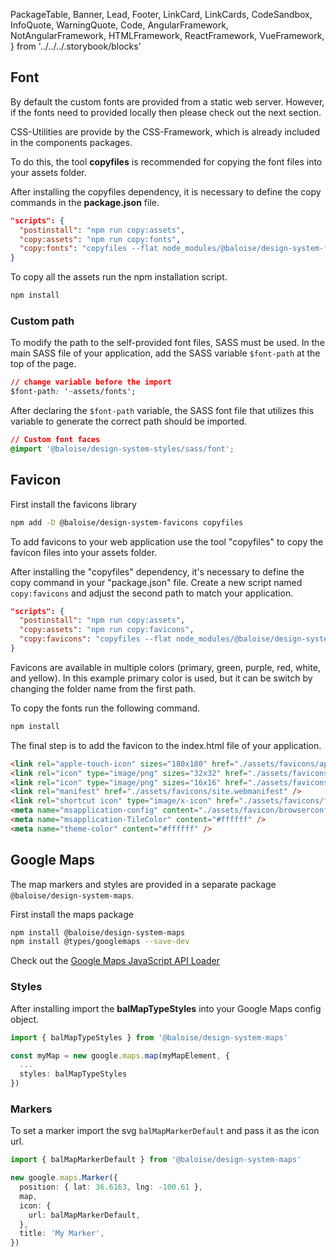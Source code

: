   PackageTable,
  Banner,
  Lead,
  Footer,
  LinkCard,
  LinkCards,
  CodeSandbox,
  InfoQuote,
  WarningQuote,
  Code,
  AngularFramework,
  NotAngularFramework,
  HTMLFramework,
  ReactFramework,
  VueFramework,
} from '../../../.storybook/blocks'

<Meta title="Development/Assets" />

<Banner label="Assets" section="Development" />

## Font

By default the custom fonts are provided from a static web server. However, if the
fonts need to provided locally then please check out the next section.

CSS-Utilities are provide by the CSS-Framework, which is already included in the components packages.

To do this, the tool **copyfiles** is recommended for copying the font files into your assets folder.

After installing the copyfiles dependency, it is necessary to define the copy commands in the **package.json** file.

```json
"scripts": {
  "postinstall": "npm run copy:assets",
  "copy:assets": "npm run copy:fonts",
  "copy:fonts": "copyfiles --flat node_modules/@baloise/design-system-fonts/lib/* src/assets/fonts",
}
```

To copy all the assets run the npm installation script.

```bash
npm install
```

### Custom path

To modify the path to the self-provided font files, SASS must be used. In the main SASS file of your application, add the SASS variable `$font-path` at the top of the page.

```css
// change variable before the import
$font-path: '~assets/fonts';
```

After declaring the `$font-path` variable, the SASS font file that utilizes this variable to generate the correct path should be imported.

```css
// Custom font faces
@import '@baloise/design-system-styles/sass/font';
```

## Favicon

First install the favicons library

```bash
npm add -D @baloise/design-system-favicons copyfiles
```

To add favicons to your web application use the tool "copyfiles" to copy the favicon files into your assets folder.

After installing the "copyfiles" dependency, it's necessary to define the copy command in your "package.json" file.
Create a new script named `copy:favicons` and adjust the second path to match your application.

```json
"scripts": {
  "postinstall": "npm run copy:assets",
  "copy:assets": "npm run copy:favicons",
  "copy:favicons": "copyfiles --flat node_modules/@baloise/design-system-favicons/icons/primary/* src/assets/favicons"
}
```

Favicons are available in multiple colors (primary, green, purple, red, white, and yellow).
In this example primary color is used, but it can be switch by changing the folder name
from the first path.

To copy the fonts run the following command.

```bash
npm install
```

The final step is to add the favicon to the index.html file of your application.

```html
<link rel="apple-touch-icon" sizes="180x180" href="./assets/favicons/apple-touch-icon.png" />
<link rel="icon" type="image/png" sizes="32x32" href="./assets/favicons/favicon-32x32.png" />
<link rel="icon" type="image/png" sizes="16x16" href="./assets/favicons/favicon-16x16.png" />
<link rel="manifest" href="./assets/favicons/site.webmanifest" />
<link rel="shortcut icon" type="image/x-icon" href="./assets/favicons/favicon.ico" />
<meta name="msapplication-config" content="./assets/favicon/browserconfig.xml" />
<meta name="msapplication-TileColor" content="#ffffff" />
<meta name="theme-color" content="#ffffff" />
```

## Google Maps

The map markers and styles are provided in a separate package `@baloise/design-system-maps`.

First install the maps package

```bash
npm install @baloise/design-system-maps
npm install @types/googlemaps --save-dev
```

Check out the [Google Maps JavaScript API Loader](https://github.com/googlemaps/js-api-loader)

### Styles

After installing import the **balMapTypeStyles** into your Google Maps config object.

```ts
import { balMapTypeStyles } from '@baloise/design-system-maps'

const myMap = new google.maps.map(myMapElement, {
  ...
  styles: balMapTypeStyles
})
```

### Markers

To set a marker import the svg `balMapMarkerDefault` and pass it as the icon url.

```ts
import { balMapMarkerDefault } from '@baloise/design-system-maps'

new google.maps.Marker({
  position: { lat: 36.6163, lng: -100.61 },
  map,
  icon: {
    url: balMapMarkerDefault,
  },
  title: 'My Marker',
})
```

<Footer />
